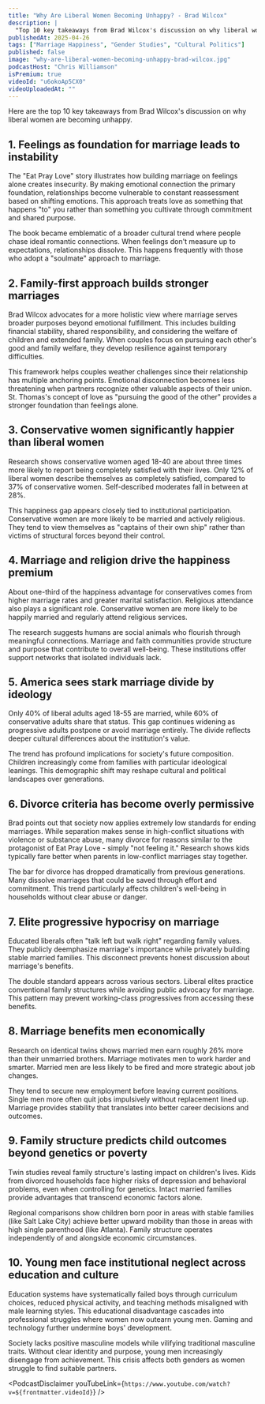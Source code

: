 ```yaml
---
title: "Why Are Liberal Women Becoming Unhappy? - Brad Wilcox"
description: |
  "Top 10 key takeaways from Brad Wilcox's discussion on why liberal women are becoming unhappy."
publishedAt: 2025-04-26
tags: ["Marriage Happiness", "Gender Studies", "Cultural Politics"]
published: false
image: "why-are-liberal-women-becoming-unhappy-brad-wilcox.jpg"
podcastHost: "Chris Williamson"
isPremium: true
videoId: "u6okoAp5CX0"
videoUploadedAt: ""
---
```



<PodcastSummaryPageLayout frontmatter={frontmatter}>

Here are the top 10 key takeaways from Brad Wilcox's discussion on why liberal women are becoming unhappy.

## 1. Feelings as foundation for marriage leads to instability

The "Eat Pray Love" story illustrates how building marriage on feelings alone creates insecurity. By making emotional connection the primary foundation, relationships become vulnerable to constant reassessment based on shifting emotions. This approach treats love as something that happens "to" you rather than something you cultivate through commitment and shared purpose.

The book became emblematic of a broader cultural trend where people chase ideal romantic connections. When feelings don't measure up to expectations, relationships dissolve. This happens frequently with those who adopt a "soulmate" approach to marriage.

## 2. Family-first approach builds stronger marriages

Brad Wilcox advocates for a more holistic view where marriage serves broader purposes beyond emotional fulfillment. This includes building financial stability, shared responsibility, and considering the welfare of children and extended family. When couples focus on pursuing each other's good and family welfare, they develop resilience against temporary difficulties.

This framework helps couples weather challenges since their relationship has multiple anchoring points. Emotional disconnection becomes less threatening when partners recognize other valuable aspects of their union. St. Thomas's concept of love as "pursuing the good of the other" provides a stronger foundation than feelings alone.

## 3. Conservative women significantly happier than liberal women

Research shows conservative women aged 18-40 are about three times more likely to report being completely satisfied with their lives. Only 12% of liberal women describe themselves as completely satisfied, compared to 37% of conservative women. Self-described moderates fall in between at 28%.

This happiness gap appears closely tied to institutional participation. Conservative women are more likely to be married and actively religious. They tend to view themselves as "captains of their own ship" rather than victims of structural forces beyond their control.

## 4. Marriage and religion drive the happiness premium

About one-third of the happiness advantage for conservatives comes from higher marriage rates and greater marital satisfaction. Religious attendance also plays a significant role. Conservative women are more likely to be happily married and regularly attend religious services.

The research suggests humans are social animals who flourish through meaningful connections. Marriage and faith communities provide structure and purpose that contribute to overall well-being. These institutions offer support networks that isolated individuals lack.

## 5. America sees stark marriage divide by ideology

Only 40% of liberal adults aged 18-55 are married, while 60% of conservative adults share that status. This gap continues widening as progressive adults postpone or avoid marriage entirely. The divide reflects deeper cultural differences about the institution's value.

The trend has profound implications for society's future composition. Children increasingly come from families with particular ideological leanings. This demographic shift may reshape cultural and political landscapes over generations.

## 6. Divorce criteria has become overly permissive

Brad points out that society now applies extremely low standards for ending marriages. While separation makes sense in high-conflict situations with violence or substance abuse, many divorce for reasons similar to the protagonist of Eat Pray Love - simply "not feeling it." Research shows kids typically fare better when parents in low-conflict marriages stay together.

The bar for divorce has dropped dramatically from previous generations. Many dissolve marriages that could be saved through effort and commitment. This trend particularly affects children's well-being in households without clear abuse or danger.

## 7. Elite progressive hypocrisy on marriage

Educated liberals often "talk left but walk right" regarding family values. They publicly deemphasize marriage's importance while privately building stable married families. This disconnect prevents honest discussion about marriage's benefits.

The double standard appears across various sectors. Liberal elites practice conventional family structures while avoiding public advocacy for marriage. This pattern may prevent working-class progressives from accessing these benefits.

## 8. Marriage benefits men economically

Research on identical twins shows married men earn roughly 26% more than their unmarried brothers. Marriage motivates men to work harder and smarter. Married men are less likely to be fired and more strategic about job changes.

They tend to secure new employment before leaving current positions. Single men more often quit jobs impulsively without replacement lined up. Marriage provides stability that translates into better career decisions and outcomes.

## 9. Family structure predicts child outcomes beyond genetics or poverty

Twin studies reveal family structure's lasting impact on children's lives. Kids from divorced households face higher risks of depression and behavioral problems, even when controlling for genetics. Intact married families provide advantages that transcend economic factors alone.

Regional comparisons show children born poor in areas with stable families (like Salt Lake City) achieve better upward mobility than those in areas with high single parenthood (like Atlanta). Family structure operates independently of and alongside economic circumstances.

## 10. Young men face institutional neglect across education and culture

Education systems have systematically failed boys through curriculum choices, reduced physical activity, and teaching methods misaligned with male learning styles. This educational disadvantage cascades into professional struggles where women now outearn young men. Gaming and technology further undermine boys' development.

Society lacks positive masculine models while vilifying traditional masculine traits. Without clear identity and purpose, young men increasingly disengage from achievement. This crisis affects both genders as women struggle to find suitable partners.

<PodcastDisclaimer
  youTubeLink={`https://www.youtube.com/watch?v=${frontmatter.videoId}`}
/>

</PodcastSummaryPageLayout>
